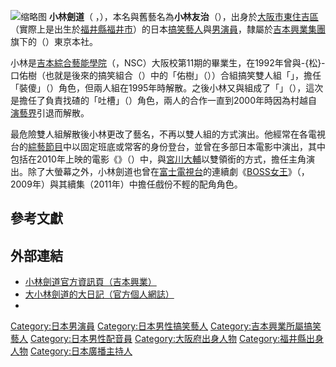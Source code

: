 [[File:Kendo_Kobayashi.jpg|缩略图]]
{{noteTA
|G1=JP Show
}}
'''小林劍道'''（{{jpn|kk=ケンドーコバヤシ|rm=Kendō Kobayashi}} ，{{bd|1972年|7月4日|catIdx=Kobayashi}}），本名與舊藝名為'''小林友治'''（{{jpn|j=小林 友治|hg=こばやし ともはる|rm=Kobayashi Tomoharu}}），出身於[[大阪市|大阪市]][[東住吉區|東住吉區]]（實際上是出生於[[福井縣|福井縣]][[福井市|福井市]]）的日本[[搞笑藝人|搞笑藝人]]與[[演員|男演員]]，隸屬於[[吉本興業|吉本興業集團]]旗下的{{link-ja|吉本創意經紀|小瓢蟲Chu!的讓全世界都迷上宣言！}}（{{lang|ja|よしもとクリエイティブ・エージェンシー}}）東京本社。

小林是[[吉本綜合藝能學院|吉本綜合藝能學院]]（{{lang|ja|吉本総合芸能学院}}，NSC）大阪校第11期的畢業生，在1992年曾與-{松}-口佑樹（也就是後來的搞笑組合{{link-ja|針金洛克|ハリガネロック}}（{{lang|ja|ハリガネロック}}）中的「佑樹」（{{lang|ja|ユウキロック}}））合組搞笑雙人組「{{link-ja|松口VS小林|松口VS小林|-{松}-口VS小林}}」，擔任「裝傻」（{{lang|ja|ボケ}}）角色，但兩人組在1995年時解散。之後小林又與{{link-ja|村越周司|村越周司}}組成了「{{link-ja|最危險雙人組|モストデンジャラスコンビ}}」（{{lang|ja|モストデンジャラスコンビ}}），這次是擔任了負責找碴的「吐槽」（{{lang|ja|ツッコミ}}）角色，兩人的合作一直到2000年時因為村越自[[演藝界|演藝界]]引退而解散。

最危險雙人組解散後小林更改了藝名，不再以雙人組的方式演出。他經常在各電視台的[[綜藝節目|綜藝節目]]中以固定班底或常客的身份登台，並曾在多部日本電影中演出，其中包括在2010年上映的電影《{{link-ja|再見了，親愛的總統|さらば愛しの大統領}}》（{{lang|ja|さらば愛しの大統領}}）中，與[[宮川大輔|宮川大輔]]以雙領銜的方式，擔任主角演出。除了大螢幕之外，小林劍道也曾在[[富士電視台|富士電視台]]的連續劇《[[BOSS_(電視劇)|BOSS女王]]》（{{lang|ja|ボス}}，2009年）與其續集（2011年）中擔任戲份不輕的配角角色{{R|Boss}}。

==參考文獻==
{{reflist|refs=
<ref name="Boss">{{Cite web|title=BOSS - フジテレビ|url=http://wwwz.fujitv.co.jp/BOSS/caststaff/index.html|accessdate=2020-06-03|publisher=FujiTV|language=ja|archiveurl=https://web.archive.org/web/20110812012313/http://wwwz.fujitv.co.jp/BOSS/caststaff/index.html|archivedate=2011-08-12|dead-url=yes}}</ref>
|
<ref>{{Cite web|title=映画「さらば愛しの大統領」公式サイト|url=http://saraba-d.asmik-ace.co.jp/|accessdate=2020-06-03|language=ja|archiveurl=https://web.archive.org/web/20110529081331/http://saraba-d.asmik-ace.co.jp/|archivedate=2011-05-29|dead-url=yes}}</ref>
}}

==外部連結==
* [http://search.yoshimoto.co.jp/#/r/s=w=672/r=651 小林劍道官方資訊頁（吉本興業）] {{Wayback|url=http://search.yoshimoto.co.jp/#/r/s=w=672/r=651 |date=20161005222713 }}{{ja}}
* [https://web.archive.org/web/20110418055026/http://kenkoba.laff.jp/blog/ 大小林劍道的大日記（官方個人網誌）]{{ja}}
* {{imdb name|id=2174347|name=Kendô Kobayashi}}

{{R-1大賽2002}}
{{Normdaten}}
{{DEFAULTSORT:Kobayashi, Kendou}}
[[Category:日本男演員|Category:日本男演員]]
[[Category:日本男性搞笑藝人|Category:日本男性搞笑藝人]]
[[Category:吉本興業所屬搞笑藝人|Category:吉本興業所屬搞笑藝人]]
[[Category:日本男性配音員|Category:日本男性配音員]]
[[Category:大阪府出身人物|Category:大阪府出身人物]]
[[Category:福井縣出身人物|Category:福井縣出身人物]]
[[Category:日本廣播主持人|Category:日本廣播主持人]]